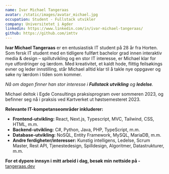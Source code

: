 ```yaml
---
name: Ivar Michael Tangeraas
avatar: /static/images/avatar_michael.jpg
occupation: Student - Fullstack utvikler
company: Universitetet i Agder
linkedin: https://www.linkedin.com/in/ivar-michael-tangeraas/
github: https://github.com/imttv
---
```


**Ivar Michael Tangeraas** er en entusiastisk IT student på 28 år fra Horten. Som fersk IT student med en tidligere fullført bachelor grad innen interaktiv media & design – spillutvikling og en stor IT interesse, er Michael klar for nye utfordringer og lærdom. Med kreativitet, et kaldt hode, flittig feilsøkings evner og leder innstilling, står Michael alltid klar til å takle nye oppgaver og søke ny lærdom i tiden som kommer.

_Nå om dagen finner han stor interesse i **Fullstack utvikling** og **ledelse**._

Michael deltok i Egde Consultings praksisprogram over sommeren 2023, og befinner seg nå i praksis ved Kartverket ut høstsemesteret 2023.

**Relevante IT-kompetanseområder inkluderer:**

- **Frontend-utvikling:** React, Next.js, Typescript, MVC, Tailwind, CSS, HTML, m.m.
- **Backend-utvikling:** C#, Python, Java, PHP, TypeScript, m.m.
- **Database-utvikling:** NoSQL, Entity Framework, MySQL, MariaDB, m.m.
- **Andre ferdigheter/interesser:** Kunstig intelligens, Ledelse, Scrum Master, Rest API, Tjenestedesign, Spilldesign, Algoritmer, Datastrukturer, m.m.

**For et dypere innsyn i mitt arbeid i dag, besøk min nettside på -** [tangeraas.dev](https://www.tangeraas.dev/)
